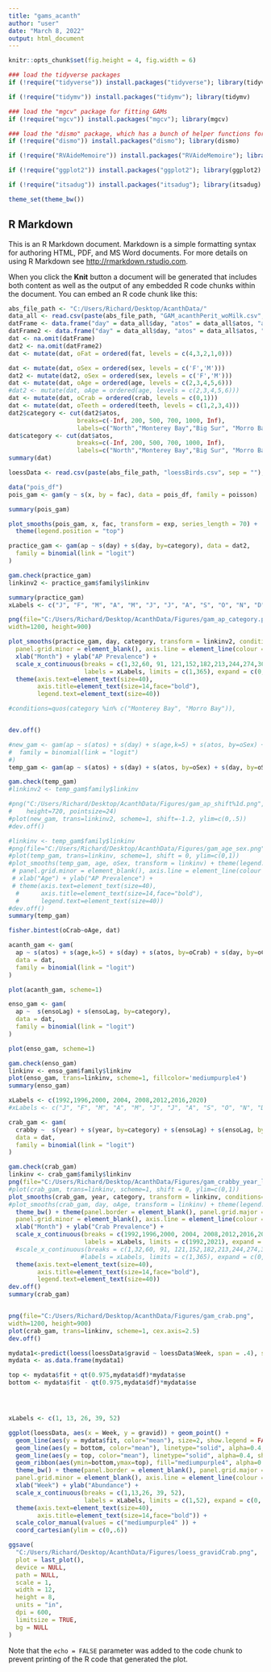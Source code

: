 ---
title: "gams_acanth"
author: "user"
date: "March 8, 2022"
output: html_document
---

```{r setup, include=FALSE}
knitr::opts_chunk$set(fig.height = 4, fig.width = 6)

### load the tidyverse packages
if (!require("tidyverse")) install.packages("tidyverse"); library(tidyverse)

if (!require("tidymv")) install.packages("tidymv"); library(tidymv)

### load the "mgcv" package for fitting GAMs
if (!require("mgcv")) install.packages("mgcv"); library(mgcv)

### load the "dismo" package, which has a bunch of helper functions for SDMs
if (!require("dismo")) install.packages("dismo"); library(dismo)

if (!require("RVAideMemoire")) install.packages("RVAideMemoire"); library(RVAideMemoire)

if (!require("ggplot2")) install.packages("ggplot2"); library(ggplot2)

if (!require("itsadug")) install.packages("itsadug"); library(itsadug)

theme_set(theme_bw())
```

## R Markdown

This is an R Markdown document. Markdown is a simple formatting syntax for authoring HTML, PDF, and MS Word documents. For more details on using R Markdown see <http://rmarkdown.rstudio.com>.

When you click the **Knit** button a document will be generated that includes both content as well as the output of any embedded R code chunks within the document. You can embed an R code chunk like this:

```{r cars}
abs_file_path <- "C:/Users/Richard/Desktop/AcanthData/"
data_all <- read.csv(paste(abs_file_path, "GAM_acanthPerit_woMilk.csv", sep = ""), fileEncoding="UTF-8-BOM")
datFrame <- data.frame("day" = data_all$day, "atos" = data_all$atos, "age" = data_all$age, "ap" = data_all$perit, "sex" = as.factor(data_all$sex), "year" = data_all$year, "fat" = data_all$fat, "crab" = data_all$crabFood, "teeth" = data_all$teeth,  "food" = data_all$food, "crabby" = data_all$crabby, "enso" = data_all$enso, "ensoLag" = data_all$ensoLag)
datFrame2 <- data.frame("day" = data_all$day, "atos" = data_all$atos, "age" = data_all$age, "ap" = data_all$perit, "sex" = as.factor(data_all$sex), "year" = data_all$year)
dat <- na.omit(datFrame)
dat2 <- na.omit(datFrame2)
dat <- mutate(dat, oFat = ordered(fat, levels = c(4,3,2,1,0)))

dat <- mutate(dat, oSex = ordered(sex, levels = c('F','M')))
dat2 <- mutate(dat2, oSex = ordered(sex, levels = c('F','M')))
dat <- mutate(dat, oAge = ordered(age, levels = c(2,3,4,5,6)))
#dat2 <- mutate(dat, oAge = ordered(age, levels = c(2,3,4,5,6)))
dat <- mutate(dat, oCrab = ordered(crab, levels = c(0,1)))
dat <- mutate(dat, oTeeth = ordered(teeth, levels = c(1,2,3,4)))
dat2$category <- cut(dat2$atos, 
                   breaks=c(-Inf, 200, 500, 700, 1000, Inf), 
                   labels=c("North","Monterey Bay","Big Sur", "Morro Bay", "South"))
dat$category <- cut(dat$atos, 
                   breaks=c(-Inf, 200, 500, 700, 1000, Inf), 
                   labels=c("North","Monterey Bay","Big Sur", "Morro Bay", "South"))
summary(dat)

loessData <- read.csv(paste(abs_file_path, "loessBirds.csv", sep = ""), fileEncoding="UTF-8-BOM")
```
```{r trial Gam}

data("pois_df")
pois_gam <- gam(y ~ s(x, by = fac), data = pois_df, family = poisson)

summary(pois_gam)

plot_smooths(pois_gam, x, fac, transform = exp, series_length = 70) +
  theme(legend.position = "top")

```


```{r seasonal Gam}

practice_gam <- gam(ap ~ s(day) + s(day, by=category), data = dat2, 
  family = binomial(link = "logit")
)

gam.check(practice_gam)
linkinv2 <- practice_gam$family$linkinv

summary(practice_gam)
xLabels <- c("J", "F", "M", "A", "M", "J", "J", "A", "S", "O", "N", "D")

png(file="C:/Users/Richard/Desktop/AcanthData/Figures/gam_ap_category.png",
width=1200, height=900)

plot_smooths(practice_gam, day, category, transform = linkinv2, conditions=quos(category %in% c("Monterey Bay", "Morro Bay")),) + theme(legend.position = "top") +  theme_bw() + theme(panel.border = element_blank(), panel.grid.major = element_blank(),
  panel.grid.minor = element_blank(), axis.line = element_line(colour = "black")) +
  xlab("Month") + ylab("AP Prevalence") + 
  scale_x_continuous(breaks = c(1,32,60, 91, 121,152,182,213,244,274,305,335),
                     labels = xLabels, limits = c(1,365), expand = c(0, 0)) +
  theme(axis.text=element_text(size=40),
        axis.title=element_text(size=14,face="bold"), 
        legend.text=element_text(size=40))

#conditions=quos(category %in% c("Monterey Bay", "Morro Bay")),


dev.off()


```


```{r new Gam}

#new_gam <- gam(ap ~ s(atos) + s(day) + s(age,k=5) + s(atos, by=oSex) + s(day, by=oSex), data = dat2, 
#  family = binomial(link = "logit")
#)
temp_gam <- gam(ap ~ s(atos) + s(day) + s(atos, by=oSex) + s(day, by=oSex) + s(age, k=5) + s(age, k=5, by=oSex), data=dat2,family=binomial(link="logit"))

gam.check(temp_gam)
#linkinv2 <- temp_gam$family$linkinv

#png("C:/Users/Richard/Desktop/AcanthData/Figures/gam_ap_shift%1d.png", width=720, 
#    height=720, pointsize=24)
#plot(new_gam, trans=linkinv2, scheme=1, shift=-1.2, ylim=c(0,.5))
#dev.off()

#linkinv <- temp_gam$family$linkinv
#png(file="C:/Users/Richard/Desktop/AcanthData/Figures/gam_age_sex.png",width=1200, height=900)
#plot(temp_gam, trans=linkinv, scheme=1, shift = 0, ylim=c(0,1))
#plot_smooths(temp_gam, age, oSex, transform = linkinv) + theme(legend.position = "top") +  theme_bw() + theme(panel.border = element_blank(), panel.grid.major = element_blank(),
 # panel.grid.minor = element_blank(), axis.line = element_line(colour = "black")) +
 # xlab("Age") + ylab("AP Prevalence") +
 # theme(axis.text=element_text(size=40),
  #      axis.title=element_text(size=14,face="bold"), 
  #      legend.text=element_text(size=40))
#dev.off()
summary(temp_gam)


```
```{r fisher}
fisher.bintest(oCrab~oAge, dat)
```





```{r pressure, echo=FALSE}
acanth_gam <- gam(
  ap ~ s(atos) + s(age,k=5) + s(day) + s(atos, by=oCrab) + s(day, by=oCrab) + s(atos, by=oTeeth) + s(day, by=oTeeth), 
  data = dat, 
  family = binomial(link = "logit")
)

plot(acanth_gam, scheme=1)
```

```{r ap enso}
enso_gam <- gam(
  ap ~  s(ensoLag) + s(ensoLag, by=category), 
  data = dat, 
  family = binomial(link = "logit")
)

plot(enso_gam, scheme=1)

```

```{r plot, echo=FALSE}
gam.check(enso_gam)
linkinv <- enso_gam$family$linkinv
plot(enso_gam, trans=linkinv, scheme=1, fillcolor='mediumpurple4')
summary(enso_gam)

```

```{r crab}

xLabels <- c(1992,1996,2000, 2004, 2008,2012,2016,2020)
#xLabels <- c("J", "F", "M", "A", "M", "J", "J", "A", "S", "O", "N", "D")

crab_gam <- gam(
  crabby ~  s(year) + s(year, by=category) + s(ensoLag) + s(ensoLag, by=category),
  data = dat, 
  family = binomial(link = "logit")
)

gam.check(crab_gam)
linkinv <- crab_gam$family$linkinv
png(file="C:/Users/Richard/Desktop/AcanthData/Figures/gam_crabby_year_loc_enso.png",width=1200, height=900)
#plot(crab_gam, trans=linkinv, scheme=1, shift = 0, ylim=c(0,1))
plot_smooths(crab_gam, year, category, transform = linkinv, conditions=quos(category %in% c("Monterey Bay", "Morro Bay")),) + theme(legend.position = "top") +
#plot_smooths(crab_gam, day, oAge, transform = linkinv) + theme(legend.position = "top") +
  theme_bw() + theme(panel.border = element_blank(), panel.grid.major = element_blank(),
  panel.grid.minor = element_blank(), axis.line = element_line(colour = "black")) +
  xlab("Month") + ylab("Crab Prevalence") + 
  scale_x_continuous(breaks = c(1992,1996,2000, 2004, 2008,2012,2016,2020),
                     labels = xLabels, limits = c(1992,2021), expand = c(0, 0)) +
  #scale_x_continuous(breaks = c(1,32,60, 91, 121,152,182,213,244,274,305,335),
                    #labels = xLabels, limits = c(1,365), expand = c(0, 0))
  theme(axis.text=element_text(size=40),
        axis.title=element_text(size=14,face="bold"), 
        legend.text=element_text(size=40))
dev.off()
summary(crab_gam)



```
```{r}

png(file="C:/Users/Richard/Desktop/AcanthData/Figures/gam_crab.png",
width=1200, height=900)
plot(crab_gam, trans=linkinv, scheme=1, cex.axis=2.5)
dev.off()

```



```{r loess}



mydata1<-predict(loess(loessData$gravid ~ loessData$Week, span = .4), se=T)
mydata <- as.data.frame(mydata1)

top <- mydata$fit + qt(0.975,mydata$df)*mydata$se
bottom <- mydata$fit - qt(0.975,mydata$df)*mydata$se




xLabels <- c(1, 13, 26, 39, 52)

ggplot(loessData, aes(x = Week, y = gravid)) + geom_point() +
  geom_line(aes(y = mydata$fit, color="mean"), size=2, show.legend = FALSE) +
  geom_line(aes(y = bottom, color="mean"), linetype="solid", alpha=0.4, show.legend = FALSE) +
  geom_line(aes(y = top, color="mean"), linetype="solid", alpha=0.4, show.legend = FALSE) +
  geom_ribbon(aes(ymin=bottom,ymax=top), fill="mediumpurple4", alpha=0.3) +
  theme_bw() + theme(panel.border = element_blank(), panel.grid.major = element_blank(),
  panel.grid.minor = element_blank(), axis.line = element_line(colour = "black")) +
  xlab("Week") + ylab("Abundance") + 
  scale_x_continuous(breaks = c(1,13,26, 39, 52),
                     labels = xLabels, limits = c(1,52), expand = c(0, 0)) +
  theme(axis.text=element_text(size=40),
        axis.title=element_text(size=14,face="bold")) + 
  scale_color_manual(values = c("mediumpurple4" )) +
  coord_cartesian(ylim = c(0,.6))

ggsave(
  "C:/Users/Richard/Desktop/AcanthData/Figures/loess_gravidCrab.png",
  plot = last_plot(),
  device = NULL,
  path = NULL,
  scale = 1,
  width = 12,
  height = 8,
  units = "in",
  dpi = 600,
  limitsize = TRUE,
  bg = NULL
)

```

Note that the `echo = FALSE` parameter was added to the code chunk to prevent printing of the R code that generated the plot.
